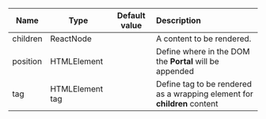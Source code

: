 | Name     | Type            | Default value | Description                                                              |
| -------- | --------------- | :-----------: | :----------------------------------------------------------------------- |
| children | ReactNode       |               | A content to be rendered.                                                |
| position | HTMLElement     |               | Define where in the DOM the **Portal** will be appended                  |
| tag      | HTMLElement tag |               | Define tag to be rendered as a wrapping element for **children** content |
